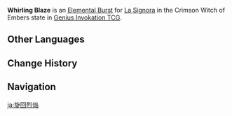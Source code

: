 {{Genius Invokation TCG Skill Infobox
|image      = Whirling Blaze Character Card Skill.png
|type       = Elemental Burst
|character  = Crimson Witch of Embers
|element    = Pyro
|matching   = 3
|energy     = 2
|effect     = Deals 6 {{color|Pyro DMG}}.
|order      = 7
}}
'''Whirling Blaze''' is an [[Character Card Elemental Burst|Elemental Burst]] for [[La Signora (Character Card)|La Signora]] in the Crimson Witch of Embers state in [[Genius Invokation TCG]].

==Other Languages==
{{Other Languages
|en      = Whirling Blaze
|zhs     = 燃焰旋织
|zhs_rm  = Rányàn Xuánzhī
|zht     = 燃焰旋織
|zht_rm  = Rányàn Xuánzhī
|zh_tl   = Whirling Weave of Burning Flames
|ja      = 旋回烈焔
|ja_rm   = Senkai Retsuen
|ja_tl   = 
|ko      = 화염의 소용돌이
|ko_rm   = 
|ko_tl   = 
|es      = Remolino infernal
|es_tl   = Infernal Swirl
|fr      = Tissage enflammé
|fr_tl   = Flaming Weaving
|ru      = Кружащийся блеск
|ru_tl   = 
|th      = Whirling Blaze
|vi      = Liệt Diệm Xoay Chuyển
|vi_tl   = 
|de      = Wirbelnde Feuersbrunst
|de_tl   = Whirling Conflagration
|id      = Whirling Blaze
|pt      = Turbilhão de Chamas
|pt_tl   = 
|tr      = Girdap Alevi
|tr_tl   = 
|it      = Vortice infernale
|it_tl   = 
}}

==Change History==
{{Change History|4.3}}

==Navigation==
{{Genius Invokation TCG Skill Navbox|La Signora}}
{{Genius Invokation TCG Skill Navbox|Crimson Witch of Embers}}

[[ja:旋回烈焔]]